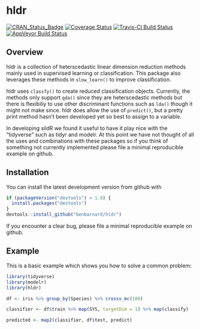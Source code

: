 # hldr

[![CRAN_Status_Badge](http://www.r-pkg.org/badges/version/hldr)](https://cran.r-project.org/package=hldr)
[![Coverage Status](https://img.shields.io/codecov/c/github/BenBarnard/hldr/master.svg)](https://codecov.io/github/BenBarnard/hldr?branch=master)
[![Travis-CI Build Status](https://travis-ci.org/BenBarnard/hldr.svg?branch=master)](https://travis-ci.org/BenBarnard/hldr)
[![AppVeyor Build Status](https://ci.appveyor.com/api/projects/status/github/benbarnard/hldr?branch=master&svg=true)](https://ci.appveyor.com/project/benbarnard/hldr)

## Overview

hldr is a collection of heterscedastic linear dimension reduction methods mainly used in supervised learning or classification. This package also leverages these methods in `slow_learn()` to improve classification. 

hldr uses `classfy()` to create reduced classification objects. Currently, the methods only support `qda()` since they are heterscedastic methods but there is flexibiliy to use other discriminant functions such as `lda()` though it might not make since. hldr does allow the use of `predict()`, but a pretty print method hasn't been developed yet so best to assign to a variable.

In developing sildR we found it useful to have it play nice with the "tidyverse" such as tidyr and modelr. At this point we have not thought of all the uses and combinations with these packages so if you think of something not currently implemented please file a minimal reproducible example on github.

## Installation

You can install the latest development version from github with

```r
if (packageVersion("devtools") < 1.6) {
  install.packages("devtools")
}
devtools::install_github("benbarnard/hldr")
```

If you encounter a clear bug, please file a minimal reproducible example on github.

## Example

This is a basic example which shows you how to solve a common problem:

```r
library(tidyverse)
library(modelr)
library(hldr)

df <- iris %>% group_by(Species) %>% crossv_mc(100)

classifier <- df$train %>% map(SYS, targetDim = 1) %>% map(classify)

predicted <- map2(classifier, df$test, predict)
```
